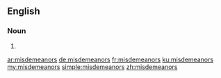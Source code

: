 ==English==

===Noun===
{{head|en|plural}}

# {{plural of|misdemeanor|lang=en}}

[[ar:misdemeanors]]
[[de:misdemeanors]]
[[fr:misdemeanors]]
[[ku:misdemeanors]]
[[my:misdemeanors]]
[[simple:misdemeanors]]
[[zh:misdemeanors]]